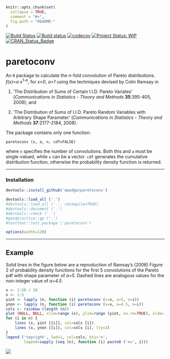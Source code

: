 
```r
knitr::opts_chunk$set(
  collapse = TRUE,
  comment = "#>",
  fig.path = "README-"
)
```

[![Build Status](https://travis-ci.org/mpadge/paretoconv.svg)](https://travis-ci.org/mpadge/paretoconv) 
[![Build status](https://ci.appveyor.com/api/projects/status/github/mpadge/paretoconv?svg=true)](https://ci.appveyor.com/project/mpadge/paretoconv)
[![codecov](https://codecov.io/gh/mpadge/paretoconv/branch/master/graph/badge.svg)](https://codecov.io/gh/mpadge/paretoconv)
[![Project Status: WIP](http://www.repostatus.org/badges/0.1.0/wip.svg)](http://www.repostatus.org/#wip)
[![CRAN_Status_Badge](http://www.r-pkg.org/badges/version/paretoconv)](http://cran.r-project.org/web/packages/paretoconv) 

# paretoconv

An `R` package to calculate the $n$-fold convolution of Pareto distributions.
*f(x)=a x<sup>1-a</sup>*,
for *x>0*, *a>1* using the techniques devised by Colin Ramsay in

1. 'The Distribution of Sums of Certain I.I.D.  Pareto Variates' (*Communications
   in Statistics - Theory and Methods* **35**:395-405, 2006); and

2. 'The Distribution of Sums of I.I.D. Pareto Random Variables with Arbitrary
   Shape Parameter' (*Communications in Statistics - Theory and Methods*
   **37**:2177-2184, 2008).

The package contains only one function:
```
paretoconv (x, a, n, cdf=FALSE)
```
where `n` specifies the number of convolutions. Both this and `a` must be
single-valued, while `x` can be a vector. `cdf` generates the cumulative
distribution function, otherwise the probability density function is returned.

-----

### Installation

```r
devtools::install_github('mpadge/paretoconv')
```

```r
devtools::load_all ('.')
#devtools::load_all ('.', recompile=TRUE)
#devtools::document ('.')
#devtools::check ('.')
#goodpractice::gp ('.')
#testthat::test_package ('paretoconv')
```

```r
options(width=120)
```


-----

## Example

Solid lines in the figure below are a reproduction of Ramsay's (2006) Figure 2
of probability density functions for the first 5 convolutions of the Pareto pdf
with shape parameter of *a=5*. Dashed lines are analogous values for the
non-integer value of *a=4.5*.

```r
x <- 1:50 / 10
n <- 1:5
yint <- lapply (n, function (i) paretoconv (x=x, a=5, n=i))
ynon <- lapply (n, function (i) paretoconv (x=x, a=4.5, n=i))
cols <- rainbow (length (n))
plot (NULL, NULL, xlim=range (x), ylim=range (yint, na.rm=TRUE), xlab='x', ylab='p')
for (i in n) {
    lines (x, yint [[i]], col=cols [i])
    lines (x, ynon [[i]], col=cols [i], lty=2)
}
legend ('topright', lwd=1, col=cols, bty='n', 
        legend=sapply (seq (n), function (i) paste0 ('n=', i)))
```
![](./fig/README-example.png)


